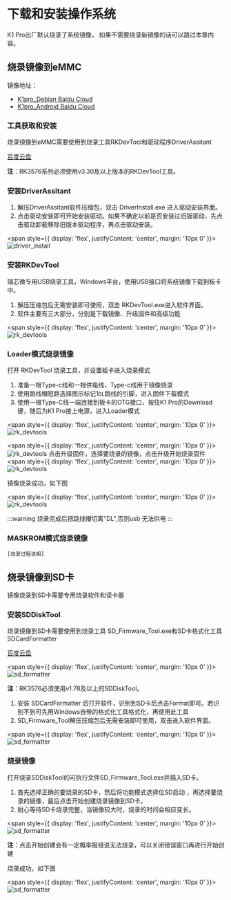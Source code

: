 # 下载和安装操作系统

K1 Pro出厂默认烧录了系统镜像， 如果不需要烧录新镜像的话可以跳过本章内容。

## 烧录镜像到eMMC

镜像地址：
- [K1pro_Debian Baidu Cloud](https://pan.baidu.com/s/1AvvPxCaF9EDkc0shuRwt3w?pwd=n3zs)
- [K1pro_Android Baidu Cloud](https://pan.baidu.com/s/1JzsEQcZn4m8RXQwwo4aYWw?pwd=kxv3)

### 工具获取和安装

烧录镜像到eMMC需要使用到烧录工具RKDevTool和驱动程序DriverAssitant

[百度云盘](https://pan.baidu.com/s/1rsxSt4PT4A2Xqy7Y-3IAPg?pwd=1xtb)

**注**：RK3576系列必须使用v3.30及以上版本的RKDevTool工具。

### 安装DriverAssitant

1. 解压DriverAssitant软件压缩包，双击 DriverInstall.exe 进入驱动安装界面。
2. 点击驱动安装即可开始安装驱动。如果不确定以前是否安装过旧版驱动，先点击驱动卸载移除旧版本驱动程序，再点击驱动安装。

<span style={{ 
  display: 'flex', 
  justifyContent: 'center',
  margin: '10px 0'
}}>
![driver_install](/img/k1pro/getting-started/driver_install.png)
</span>

### 安装RKDevTool

瑞芯微专用USB烧录工具，Windows平台，使用USB接口将系统镜像下载到板卡中。

1. 解压压缩包后无需安装即可使用，双击 RKDevTool.exe进入软件界面。
2. 软件主要有三大部分，分别是下载镜像、升级固件和高级功能

<span style={{ 
  display: 'flex', 
  justifyContent: 'center',
  margin: '10px 0'
}}>
![rk_devtools](/img/k1pro/getting-started/rk_devtools.png)
</span>

### Loader模式烧录镜像

打开 RKDevTool 烧录工具，并设置板卡进入烧录模式

1. 准备一根Type-c线和一根供电线，Type-c线用于镜像烧录
2. 使用跳线帽短路选择图示标记1`DL`跳线的引脚，进入固件下载模式
3. 使用一根Type-C线一端连接到板卡的OTG接口，按住K1 Pro的Download键，随后为K1 Pro接上电源，进入Loader模式

<span style={{ 
  display: 'flex', 
  justifyContent: 'center',
  margin: '10px 0'
}}>
![rk_devtools](/img/k1pro/getting-started/k1pro_loader.png)
</span>

<span style={{ 
  display: 'flex', 
  justifyContent: 'center',
  margin: '10px 0'
}}>
![rk_devtools](/img/k1pro/getting-started/loader_devtools1.png)
</span>
点击升级固件，选择要烧录的镜像，点击升级开始烧录固件
<span style={{ 
  display: 'flex', 
  justifyContent: 'center',
  margin: '10px 0'
}}>
![rk_devtools](/img/k1pro/getting-started/loader_devtools2.png)
</span>


镜像烧录成功，如下图

<span style={{ 
  display: 'flex', 
  justifyContent: 'center',
  margin: '10px 0'
}}>
![rk_devtools](/img/k1pro/getting-started/rk_devtools_4.png)
</span>

:::warning
烧录完成后把跳线帽切离"DL",否则usb 无法供电
:::
### MASKROM模式烧录镜像

```
[烧录过程说明]
```

## 烧录镜像到SD卡

镜像烧录到SD卡需要专用烧录软件和读卡器

### 安装SDDiskTool

烧录镜像到SD卡需要使用到烧录工具 SD_Firmware_Tool.exe和SD卡格式化工具SDCardFormatter

[百度云盘](https://pan.baidu.com/s/1rsxSt4PT4A2Xqy7Y-3IAPg?pwd=1xtb)

<span style={{ 
  display: 'flex', 
  justifyContent: 'center',
  margin: '10px 0'
}}>
![sd_formatter](/img/k1pro/getting-started/sd_formatter.png)
</span>

**注**：RK3576必须使用v1.78及以上的SDDiskTool。

1. 安装 SDCardFormatter 后打开软件，识别到SD卡后点击Format即可。若识别不到可先用Windows自带的格式化工具格式化，再使用此工具
2. SD_Firmware_Tool解压压缩包后无需安装即可使用，双击进入软件界面。

<span style={{ 
  display: 'flex', 
  justifyContent: 'center',
  margin: '10px 0'
}}>
![sd_formatter](/img/k1pro/getting-started/sd_tools_1.png)
</span>

### 烧录镜像

打开烧录SDDiskTool的可执行文件SD_Firmware_Tool.exe并插入SD卡。

1. 首先选择正确的要烧录的SD卡，然后将功能模式选择位SD启动 ，再选择要烧录的镜像，最后点击开始创建烧录镜像到SD卡。
2. 耐心等待SD卡烧录完整，当镜像较大时，烧录的时间会相应变长。

<span style={{ 
  display: 'flex', 
  justifyContent: 'center',
  margin: '10px 0'
}}>
![sd_formatter](/img/k1pro/getting-started/sd_tools_2.png)
</span>

**注**：点击开始创建会有一定概率报错说无法烧录，可以关闭错误窗口再进行开始创建

烧录成功，如下图

<span style={{ 
  display: 'flex', 
  justifyContent: 'center',
  margin: '10px 0'
}}>
![sd_formatter](/img/k1pro/getting-started/sd_tools_3.png)
</span>
